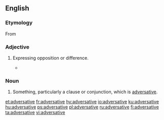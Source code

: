 ==English==

===Etymology===
From {{etyl|la|en}} {{term|adversativus||lang=la|of conjunctions, expressing opposition}}

===Adjective===
{{en-adj|-}}

# {{context|linguistics|lang=en}} Expressing opposition or difference.
#* {{quote-book|title=Divorce in the New Testament‎|page=155|author=Raymond F. Collins|year=1992|passage=In Matthew's Q-source, this short sentence may have been introduced by the strong '''adversative''' conjunction, "but" (alla).}}

===Noun===
{{en-noun}}

# {{context|rare|dated|lang=en}}  Something, particularly a clause or conjunction, which is [[#Adjective|adversative]].

[[et:adversative]]
[[fr:adversative]]
[[hy:adversative]]
[[io:adversative]]
[[ku:adversative]]
[[hu:adversative]]
[[ps:adversative]]
[[pl:adversative]]
[[ru:adversative]]
[[fi:adversative]]
[[ta:adversative]]
[[vi:adversative]]